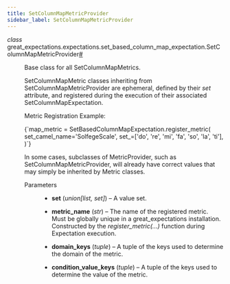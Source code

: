 ```yaml
---
title: SetColumnMapMetricProvider
sidebar_label: SetColumnMapMetricProvider
---
```


<section class="sphinx-api-doc" id="setcolumnmapmetricprovider">

<dl class="py class">
<dt class="sig sig-object py" id="great_expectations.expectations.set_based_column_map_expectation.SetColumnMapMetricProvider">
<em class="property"><span class="pre">class</span><span class="w"> </span></em><span class="sig-prename descclassname"><span class="pre">great_expectations.expectations.set_based_column_map_expectation.</span></span><span class="sig-name descname"><span class="pre">SetColumnMapMetricProvider</span></span><a class="headerlink" href="#great_expectations.expectations.set_based_column_map_expectation.SetColumnMapMetricProvider" title="Permalink to this definition">#</a>
</dt>

<dd>
<p>Base class for all SetColumnMapMetrics.</p>
<p>SetColumnMapMetric classes inheriting from SetColumnMapMetricProvider are ephemeral,
defined by their <cite>set</cite> attribute, and registered during the execution of their associated SetColumnMapExpectation.</p>
<p>Metric Registration Example:</p>
<p><CodeBlock language="python">{`map_metric = SetBasedColumnMapExpectation.register_metric(
    set_camel_name='SolfegeScale',
    set_=['do', 're', 'mi', 'fa', 'so', 'la', 'ti'],
)`}</CodeBlock></p>
<p>In some cases, subclasses of MetricProvider, such as SetColumnMapMetricProvider, will already
have correct values that may simply be inherited by Metric classes.</p>
<dl class="field-list simple">
<dt class="field-odd">Parameters
</dt>

<dd class="field-odd"><ul class="simple">
<li><p><strong>set</strong> (<em>union</em><em>[</em><em>list</em><em>, </em><em>set</em><em>]</em>) – A value set.</p></li>
<li><p><strong>metric_name</strong> (<em>str</em>) – The name of the registered metric. Must be globally unique in a great_expectations installation.
Constructed by the <cite>register_metric(…)</cite> function during Expectation execution.</p></li>
<li><p><strong>domain_keys</strong> (<em>tuple</em>) – A tuple of the keys used to determine the domain of the metric.</p></li>
<li><p><strong>condition_value_keys</strong> (<em>tuple</em>) – A tuple of the keys used to determine the value of the metric.</p></li>
</ul>
</dd>
</dl>
</dd></dl>
</section>